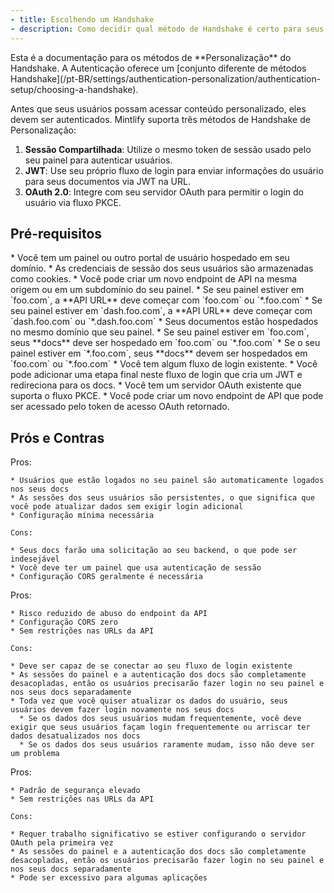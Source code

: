 ```yaml
---
- title: Escolhendo um Handshake
- description: Como decidir qual método de Handshake é certo para seus docs
---
```


<Info>
  Esta é a documentação para os métodos de **Personalização** do Handshake. A Autenticação oferece um [conjunto diferente de métodos Handshake](/pt-BR/settings/authentication-personalization/authentication-setup/choosing-a-handshake).
</Info>

Antes que seus usuários possam acessar conteúdo personalizado, eles devem ser autenticados. Mintlify suporta três métodos de Handshake de Personalização:

1. **Sessão Compartilhada**: Utilize o mesmo token de sessão usado pelo seu painel para autenticar usuários.
2. **JWT**: Use seu próprio fluxo de login para enviar informações do usuário para seus documentos via JWT na URL.
3. **OAuth 2.0**: Integre com seu servidor OAuth para permitir o login do usuário via fluxo PKCE.

## Pré-requisitos

<Tabs>
  <Tab title="Sessão Compartilhada">
    * Você tem um painel ou outro portal de usuário hospedado em seu domínio.
    * As credenciais de sessão dos seus usuários são armazenadas como cookies.
    * Você pode criar um novo endpoint de API na mesma origem ou em um subdomínio do seu painel.
      * Se seu painel estiver em `foo.com`, a **API URL** deve começar com `foo.com` ou `*.foo.com`
      * Se seu painel estiver em `dash.foo.com`, a **API URL** deve começar com `dash.foo.com` ou `*.dash.foo.com`
    * Seus documentos estão hospedados no mesmo domínio que seu painel.
      * Se seu painel estiver em `foo.com`, seus **docs** deve ser hospedado em `foo.com` ou `*.foo.com`
      * Se o seu painel estiver em `*.foo.com`, seus **docs** devem ser hospedados em `foo.com` ou `*.foo.com`
  </Tab>

  <Tab title="JWT">
    * Você tem algum fluxo de login existente.
    * Você pode adicionar uma etapa final neste fluxo de login que cria um JWT e redireciona para os docs.
  </Tab>

  <Tab title="OAuth 2.0">
    * Você tem um servidor OAuth existente que suporta o fluxo PKCE.
    * Você pode criar um novo endpoint de API que pode ser acessado pelo token de acesso OAuth retornado.
  </Tab>
</Tabs>

## Prós e Contras

<Tabs>
  <Tab title="Sessão Compartilhada">
    Pros:

    * Usuários que estão logados no seu painel são automaticamente logados nos seus docs
    * As sessões dos seus usuários são persistentes, o que significa que você pode atualizar dados sem exigir login adicional
    * Configuração mínima necessária

    Cons:

    * Seus docs farão uma solicitação ao seu backend, o que pode ser indesejável
    * Você deve ter um painel que usa autenticação de sessão
    * Configuração CORS geralmente é necessária
  </Tab>

  <Tab title="JWT">
    Pros:

    * Risco reduzido de abuso do endpoint da API
    * Configuração CORS zero
    * Sem restrições nas URLs da API

    Cons:

    * Deve ser capaz de se conectar ao seu fluxo de login existente
    * As sessões do painel e a autenticação dos docs são completamente desacopladas, então os usuários precisarão fazer login no seu painel e nos seus docs separadamente
    * Toda vez que você quiser atualizar os dados do usuário, seus usuários devem fazer login novamente nos seus docs
      * Se os dados dos seus usuários mudam frequentemente, você deve exigir que seus usuários façam login frequentemente ou arriscar ter dados desatualizados nos docs
      * Se os dados dos seus usuários raramente mudam, isso não deve ser um problema
  </Tab>

  <Tab title="OAuth 2.0">
    Pros:

    * Padrão de segurança elevado
    * Sem restrições nas URLs da API

    Cons:

    * Requer trabalho significativo se estiver configurando o servidor OAuth pela primeira vez
    * As sessões do painel e a autenticação dos docs são completamente desacopladas, então os usuários precisarão fazer login no seu painel e nos seus docs separadamente
    * Pode ser excessivo para algumas aplicações
  </Tab>
</Tabs>
